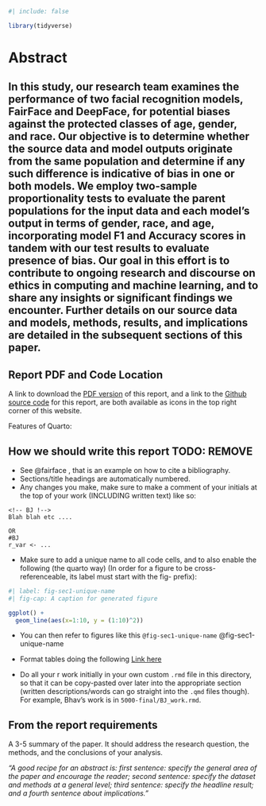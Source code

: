 

```r
#| include: false

library(tidyverse)
```

# Abstract {.unnumbered}


In this study, our research team examines the performance of two facial recognition models, FairFace and DeepFace, for potential biases against the protected classes of age, gender, and race. Our objective is to determine whether the source data and model outputs originate from the same population and determine if any such difference is indicative of bias in one or both models. We employ two-sample proportionality tests to evaluate the parent populations for the input data and each model’s output in terms of gender, race, and age, incorporating model F1 and Accuracy scores in tandem with our test results to evaluate presence of bias. Our goal in this effort is to contribute to ongoing research and discourse on ethics in computing and machine learning, and to share any insights or significant findings we encounter.  Further details on our source data and models, methods, results, and implications are detailed in the subsequent sections of this paper.
---

::: callout-tip
## Report PDF and Code Location

A link to download the [PDF version](https://cuboulder-ds.github.io/5301-5000-Final-Report/STAT_5000_Final_Report.pdf) of this report, and a link to the [Github source code](https://github.com/CUBoulder-DS/5301-5000-Final-Report) for this report, are both available as icons in the top right corner of this website.
:::

<!-- BJ !-->
Features of Quarto:



## How we should write this report  TODO: REMOVE
<!-- PC -->
-   See @fairface , that is an example on how to cite a bibliography.
-   Sections/title headings are automatically numbered.
-   Any changes you make, make sure to make a comment of your initials at the top of your work (INCLUDING written text) like so:

```
<!-- BJ !-->
Blah blah etc ....

OR
#BJ
r_var <- ...
```

-   Make sure to add a unique name to all code cells, and to also enable the following  (the quarto way) (In order for a figure to be cross-referenceable, its label must start with the fig- prefix):

```r
#| label: fig-sec1-unique-name
#| fig-cap: A caption for generated figure

ggplot() + 
  geom_line(aes(x=1:10, y = (1:10)^2))
```

- You can then refer to figures like this `@fig-sec1-unique-name` @fig-sec1-unique-name

- Format tables doing the following [Link here](https://quarto.org/docs/reference/cells/cells-knitr.html#tables)

- Do all your r work initially in your own custom `.rmd` file in this directory, so that it can be copy-pasted over later into the appropriate section (written descriptions/words can go straight into the `.qmd` files though). For example, Bhav's work is in `5000-final/BJ_work.rmd`.


::: callout-note
## From the report requirements

A 3-5 summary of the paper. It should address the research question, the methods, and the conclusions of your analysis.

*"A good recipe for an abstract is: first sentence: specify the general area of the paper and encourage the reader; second sentence: specify the dataset and methods at a general level; third sentence: specify the headline result; and a fourth sentence about implications."*
:::
